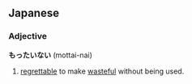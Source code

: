==Japanese==
===Adjective===
'''もったいない''' (mottai-nai)

# [[regrettable]] to make [[wasteful]] without being used.